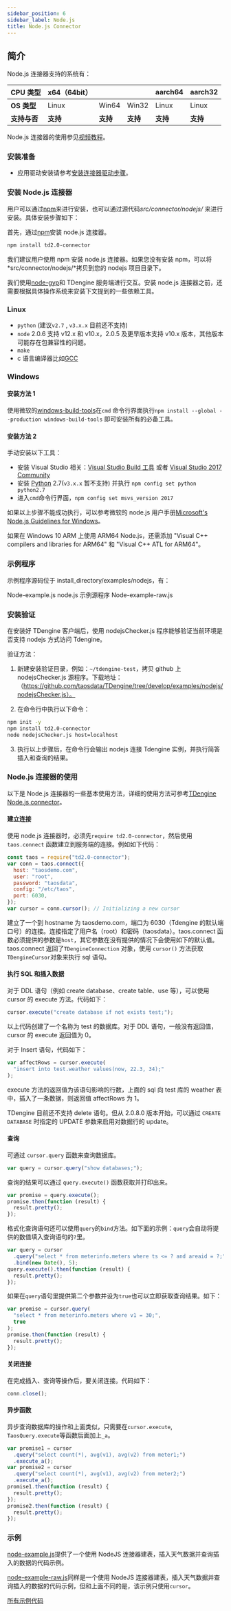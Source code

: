 ```yaml
---
sidebar_position: 6
sidebar_label: Node.js
title: Node.js Connector
---
```


## 简介

Node.js 连接器支持的系统有：

| **CPU 类型** | x64（64bit） |          |          | aarch64  | aarch32  |
| ------------ | ------------ | -------- | -------- | -------- | -------- |
| **OS 类型**  | Linux        | Win64    | Win32    | Linux    | Linux    |
| **支持与否** | **支持**     | **支持** | **支持** | **支持** | **支持** |

Node.js 连接器的使用参见[视频教程](https://www.taosdata.com/blog/2020/11/11/1957.html)。

### 安装准备

- 应用驱动安装请参考[安装连接器驱动步骤](/reference/connector/#安装客户端驱动)。

### 安装 Node.js 连接器

用户可以通过[npm](https://www.npmjs.com/)来进行安装，也可以通过源代码*src/connector/nodejs/* 来进行安装。具体安装步骤如下：

首先，通过[npm](https://www.npmjs.com/)安装 node.js 连接器。

```bash
npm install td2.0-connector
```

我们建议用户使用 npm 安装 node.js 连接器。如果您没有安装 npm，可以将*src/connector/nodejs/*拷贝到您的 nodejs 项目目录下。

我们使用[node-gyp](https://github.com/nodejs/node-gyp)和 TDengine 服务端进行交互。安装 node.js 连接器之前，还需要根据具体操作系统来安装下文提到的一些依赖工具。

### Linux

- `python` (建议`v2.7` , `v3.x.x` 目前还不支持)
- `node` 2.0.6 支持 v12.x 和 v10.x，2.0.5 及更早版本支持 v10.x 版本，其他版本可能存在包兼容性的问题。
- `make`
- c 语言编译器比如[GCC](https://gcc.gnu.org)

### Windows

#### 安装方法 1

使用微软的[windows-build-tools](https://github.com/felixrieseberg/windows-build-tools)在`cmd` 命令行界面执行`npm install --global --production windows-build-tools` 即可安装所有的必备工具。

#### 安装方法 2

手动安装以下工具：

- 安装 Visual Studio 相关：[Visual Studio Build 工具](https://visualstudio.microsoft.com/thank-you-downloading-visual-studio/?sku=BuildTools) 或者 [Visual Studio 2017 Community](https://visualstudio.microsoft.com/pl/thank-you-downloading-visual-studio/?sku=Community)
- 安装 [Python](https://www.python.org/downloads/) 2.7(`v3.x.x` 暂不支持) 并执行 `npm config set python python2.7`
- 进入`cmd`命令行界面，`npm config set msvs_version 2017`

如果以上步骤不能成功执行，可以参考微软的 node.js 用户手册[Microsoft's Node.js Guidelines for Windows](https://github.com/Microsoft/nodejs-guidelines/blob/master/windows-environment.md#compiling-native-addon-modules)。

如果在 Windows 10 ARM 上使用 ARM64 Node.js，还需添加 "Visual C++ compilers and libraries for ARM64" 和 "Visual C++ ATL for ARM64"。

### 示例程序

示例程序源码位于 install_directory/examples/nodejs，有：

Node-example.js node.js 示例源程序
Node-example-raw.js

### 安装验证

在安装好 TDengine 客户端后，使用 nodejsChecker.js 程序能够验证当前环境是否支持 nodejs 方式访问 Tdengine。

验证方法：

1. 新建安装验证目录，例如：`~/tdengine-test`，拷贝 github 上 nodejsChecker.js 源程序。下载地址：（https://github.com/taosdata/TDengine/tree/develop/examples/nodejs/nodejsChecker.js）。

2. 在命令行中执行以下命令：

```bash
npm init -y
npm install td2.0-connector
node nodejsChecker.js host=localhost
```

3. 执行以上步骤后，在命令行会输出 nodejs 连接 Tdengine 实例，并执行简答插入和查询的结果。

### Node.js 连接器的使用

以下是 Node.js 连接器的一些基本使用方法，详细的使用方法可参考[TDengine Node.js connector](https://github.com/taosdata/TDengine/tree/develop/src/connector/nodejs)。

#### 建立连接

使用 node.js 连接器时，必须先`require td2.0-connector`，然后使用 `taos.connect` 函数建立到服务端的连接。例如如下代码：

```javascript
const taos = require("td2.0-connector");
var conn = taos.connect({
  host: "taosdemo.com",
  user: "root",
  password: "taosdata",
  config: "/etc/taos",
  port: 6030,
});
var cursor = conn.cursor(); // Initializing a new cursor
```

建立了一个到 hostname 为 taosdemo.com，端口为 6030（Tdengine 的默认端口号）的连接。连接指定了用户名（root）和密码（taosdata）。taos.connect 函数必须提供的参数是`host`，其它参数在没有提供的情况下会使用如下的默认值。taos.connect 返回了`TDengineConnection` 对象，使用 `cursor()` 方法获取`TDengineCursor`对象来执行 sql 语句。

#### 执行 SQL 和插入数据

对于 DDL 语句（例如 create database、create table、use 等），可以使用 cursor 的 execute 方法。代码如下：

```js
cursor.execute("create database if not exists test;");
```

以上代码创建了一个名称为 test 的数据库。对于 DDL 语句，一般没有返回值，cursor 的 execute 返回值为 0。

对于 Insert 语句，代码如下：

```js
var affectRows = cursor.execute(
  "insert into test.weather values(now, 22.3, 34);"
);
```

execute 方法的返回值为该语句影响的行数，上面的 sql 向 test 库的 weather 表中，插入了一条数据，则返回值 affectRows 为 1。

TDengine 目前还不支持 delete 语句。但从 2.0.8.0 版本开始，可以通过 `CREATE DATABASE` 时指定的 UPDATE 参数来启用对数据行的 update。

#### 查询

可通过 `cursor.query` 函数来查询数据库。

```javascript
var query = cursor.query("show databases;");
```

查询的结果可以通过 `query.execute()` 函数获取并打印出来。

```javascript
var promise = query.execute();
promise.then(function (result) {
  result.pretty();
});
```

格式化查询语句还可以使用`query`的`bind`方法。如下面的示例：`query`会自动将提供的数值填入查询语句的`?`里。

```javascript
var query = cursor
  .query("select * from meterinfo.meters where ts <= ? and areaid = ?;")
  .bind(new Date(), 5);
query.execute().then(function (result) {
  result.pretty();
});
```

如果在`query`语句里提供第二个参数并设为`true`也可以立即获取查询结果。如下：

```javascript
var promise = cursor.query(
  "select * from meterinfo.meters where v1 = 30;",
  true
);
promise.then(function (result) {
  result.pretty();
});
```

#### 关闭连接

在完成插入、查询等操作后，要关闭连接。代码如下：

```js
conn.close();
```

#### 异步函数

异步查询数据库的操作和上面类似，只需要在`cursor.execute`, `TaosQuery.execute`等函数后面加上`_a`。

```javascript
var promise1 = cursor
  .query("select count(*), avg(v1), avg(v2) from meter1;")
  .execute_a();
var promise2 = cursor
  .query("select count(*), avg(v1), avg(v2) from meter2;")
  .execute_a();
promise1.then(function (result) {
  result.pretty();
});
promise2.then(function (result) {
  result.pretty();
});
```

### 示例

[node-example.js](https://github.com/taosdata/TDengine/blob/master/examples/nodejs/node-example.js)提供了一个使用 NodeJS 连接器建表，插入天气数据并查询插入的数据的代码示例。

[node-example-raw.js](https://github.com/taosdata/tests/tree/master/examples/nodejs/node-example-raw.js)同样是一个使用 NodeJS 连接器建表，插入天气数据并查询插入的数据的代码示例，但和上面不同的是，该示例只使用`cursor`。

[所有示例代码](https://github.com/taosdata/TDengine/tree/develop/src/connector/nodejs/examples)
